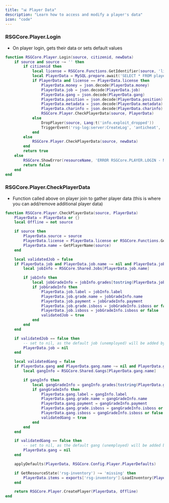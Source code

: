 ```yaml
---
title: "📊 Player Data"
description: "Learn how to access and modify a player's data"
icon: "code"
---
```


### RSGCore.Player.Login

* On player login, gets their data or sets default values

```lua
function RSGCore.Player.Login(source, citizenid, newData)
    if source and source ~= '' then
        if citizenid then
            local license = RSGCore.Functions.GetIdentifier(source, 'license')
            local PlayerData = MySQL.prepare.await('SELECT * FROM players where citizenid = ?', { citizenid })
            if PlayerData and license == PlayerData.license then
                PlayerData.money = json.decode(PlayerData.money)
                PlayerData.job = json.decode(PlayerData.job)
                PlayerData.gang = json.decode(PlayerData.gang)
                PlayerData.position = json.decode(PlayerData.position)
                PlayerData.metadata = json.decode(PlayerData.metadata)
                PlayerData.charinfo = json.decode(PlayerData.charinfo)
                RSGCore.Player.CheckPlayerData(source, PlayerData)
            else
                DropPlayer(source, Lang:t('info.exploit_dropped'))
                TriggerEvent('rsg-log:server:CreateLog', 'anticheat', 'Anti-Cheat', 'white', GetPlayerName(source) .. ' Has Been Dropped For Character Joining Exploit', false)
            end
        else
            RSGCore.Player.CheckPlayerData(source, newData)
        end
        return true
    else
        RSGCore.ShowError(resourceName, 'ERROR RSGCore.PLAYER.LOGIN - NO SOURCE GIVEN!')
        return false
    end
end
```

### RSGCore.Player.CheckPlayerData

* Function called above on player join to gather player data (this is where you can add/remove additional player data)

```lua
function RSGCore.Player.CheckPlayerData(source, PlayerData)
    PlayerData = PlayerData or {}
    local Offline = not source

    if source then
        PlayerData.source = source
        PlayerData.license = PlayerData.license or RSGCore.Functions.GetIdentifier(source, 'license')
        PlayerData.name = GetPlayerName(source)
    end

    local validatedJob = false
    if PlayerData.job and PlayerData.job.name ~= nil and PlayerData.job.grade and PlayerData.job.grade.level ~= nil then
        local jobInfo = RSGCore.Shared.Jobs[PlayerData.job.name]

        if jobInfo then
            local jobGradeInfo = jobInfo.grades[tostring(PlayerData.job.grade.level)]
            if jobGradeInfo then
                PlayerData.job.label = jobInfo.label
                PlayerData.job.grade.name = jobGradeInfo.name
                PlayerData.job.payment = jobGradeInfo.payment
                PlayerData.job.grade.isboss = jobGradeInfo.isboss or false
                PlayerData.job.isboss = jobGradeInfo.isboss or false
                validatedJob = true
            end
        end
    end

    if validatedJob == false then
        -- set to nil, as the default job (unemployed) will be added by `applyDefaults`
        PlayerData.job = nil
    end

    local validatedGang = false
    if PlayerData.gang and PlayerData.gang.name ~= nil and PlayerData.gang.grade and PlayerData.gang.grade.level ~= nil then
        local gangInfo = RSGCore.Shared.Gangs[PlayerData.gang.name]

        if gangInfo then
            local gangGradeInfo = gangInfo.grades[tostring(PlayerData.gang.grade.level)]
            if gangGradeInfo then
                PlayerData.gang.label = gangInfo.label
                PlayerData.gang.grade.name = gangGradeInfo.name
                PlayerData.gang.payment = gangGradeInfo.payment
                PlayerData.gang.grade.isboss = gangGradeInfo.isboss or false
                PlayerData.gang.isboss = gangGradeInfo.isboss or false
                validatedGang = true
            end
        end
    end

    if validatedGang == false then
        -- set to nil, as the default gang (unemployed) will be added by `applyDefaults`
        PlayerData.gang = nil
    end

    applyDefaults(PlayerData, RSGCore.Config.Player.PlayerDefaults)

    if GetResourceState('rsg-inventory') ~= 'missing' then
        PlayerData.items = exports['rsg-inventory']:LoadInventory(PlayerData.source, PlayerData.citizenid)
    end

    return RSGCore.Player.CreatePlayer(PlayerData, Offline)
end
```